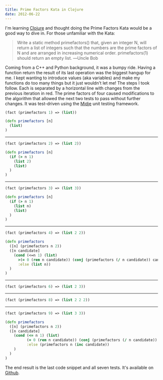```yaml
---
title: Prime Factors Kata in Clojure
date: 2012-06-22
---
```


I'm learning [Clojure](http://clojure.org/) and thought doing the Prime Factors Kata would be a good way to dive in. For those unfamiliar with the Kata:

> Write a static method primefactors() that, given an integer N, will return a list of integers such that the numbers are the prime factors of N and are arranged in increasing numerical order. primefactors(1) should return an empty list. ―Uncle Bob

Coming from a C++ and Python background, it was a bumpy ride. Having a function return the result of its last operation was the biggest hangup for me. I kept wanting to introduce values (aka variables) and make my functions do too many things but it just wouldn't let me!
The steps I took follow. Each is separated by a horizontal line with changes from the previous iteration in red. The prime factors of four caused modifications to the algorithm that allowed the next two tests to pass without further changes. It was test-driven using the [Midje](https://github.com/marick/Midje) unit testing framework.

```clojure
(fact (primefactors 1) => (list))
```

```clojure
(defn primefactors [n]
  (list)
)
```

---

```clojure
(fact (primefactors 2) => (list 2))
```

```clojure
(defn primefactors [n]
  (if (> n 1)
    (list 2)
    (list)
  )
)
```

---

```clojure
(fact (primefactors 3) => (list 3))
```

```clojure
(defn primefactors [n]
  (if (> n 1)
    (list n)
    (list)
  )
)
```

---

```clojure
(fact (primefactors 4) => (list 2 2))
```

```clojure
(defn primefactors
  ([n] (primefactors n 2))
  ([n candidate]
    (cond (<=n 1) (list)
      >(= 0 (rem n candidate)) (conj (primefactors (/ n candidate)) candidate)
      :else (list n))
  )
)
```

---

```clojure
(fact (primefactors 6) => (list 2 3))
```

---

```clojure
(fact (primefactors 8) => (list 2 2 2))
```

---

```clojure
(fact (primefactors 9) => (list 3 3))
```

```clojure
(defn primefactors
  ([n] (primefactors n 2))
  ([n candidate]
    (cond (<= n 1) (list)
          (= 0 (rem n candidate)) (conj (primefactors (/ n candidate)) candidate)
          :else (primefactors n (inc candidate))
    )
  )
)
```

The end result is the last code snippet and all seven tests. It's available on [Github](https://github.com/therockstorm/primefactorsclojure).
